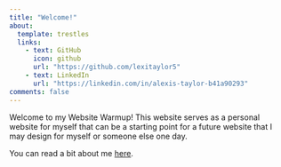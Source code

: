 ```yaml
---
title: "Welcome!"
about:
  template: trestles
  links:
    - text: GitHub
      icon: github
      url: "https://github.com/lexitaylor5"
    - text: LinkedIn
      url: "https://linkedin.com/in/alexis-taylor-b41a90293"
comments: false
---
```


Welcome to my  Website Warmup! This website serves as a personal website for myself that can be a starting point for a future website that I may design for myself or someone else one day. 

You can read a bit about me [here](about.html).


